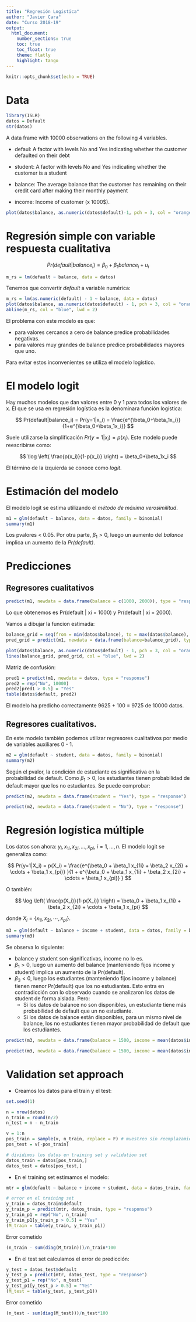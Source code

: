 ```yaml
---
title: "Regresión Logistica"
author: "Javier Cara"
date: "Curso 2018-19"
output: 
  html_document:
    number_sections: true
    toc: true
    toc_float: true
    theme: flatly
    highlight: tango
---
```


```r
knitr::opts_chunk$set(echo = TRUE)
```

# Data

```r
library(ISLR)
datos = Default
str(datos)
```

A data frame with 10000 observations on the following 4 variables.

- defaul: A factor with levels No and Yes indicating whether the customer defaulted on their debt

- student: A factor with levels No and Yes indicating whether the customer is a student

- balance: The average balance that the customer has remaining on their credit card after making their monthly payment

- income: Income of customer (x 1000$).

```r
plot(datos$balance, as.numeric(datos$default)-1, pch = 3, col = "orange", xlab = "Balance", ylab = "Probability of Default")
```

# Regresión simple con variable respuesta cualitativa

$$
Pr(default|balance_i) = \beta_0 + \beta_1 balance_i + u_i
$$

```r
m_rs = lm(default ~ balance, data = datos)
```

Tenemos que convertir *default* a variable numérica:

```r
m_rs = lm(as.numeric(default) - 1 ~ balance, data = datos)
plot(datos$balance, as.numeric(datos$default) - 1, pch = 3, col = "orange", xlab = "Balance", ylab = "Probability of Default")
abline(m_rs, col = "blue", lwd = 2)
```

El problema con este modelo es que:

- para valores cercanos a cero de balance predice probabilidades negativas.
- para valores muy grandes de balance predice probabilidades mayores que uno.

Para evitar estos inconvenientes se utiliza el modelo logístico.

# El modelo logit

Hay muchos modelos que dan valores entre 0 y 1 para todos los valores de x. El que se usa en regresión logística es la denominara función logística:

$$
Pr(default|balance_i) = Pr(y=1|x_i) = \frac{e^{\beta_0+\beta_1x_i}}{1+e^{\beta_0+\beta_1x_i}}
$$

Suele utilizarse la simplificación $Pr(y=1|x_i) = p(x_i)$. Este modelo puede reescribirse como:

$$
\log \left( \frac{p(x_i)}{1-p(x_i)} \right) = \beta_0+\beta_1x_i
$$

El término de la izquierda se conoce como *logit*.


# Estimación del modelo

El modelo logit se estima utilizando el *método de máxima verosimilitud*.

```r
m1 = glm(default ~ balance, data = datos, family = binomial)
summary(m1)
```

Los pvalores < 0.05. Por otra parte, $\beta_1 >0$, luego un aumento del *balance* implica un aumento de la *Pr(default)*.

# Predicciones

## Regresores cualitativos

```r
predict(m1, newdata = data.frame(balance = c(1000, 2000)), type = "response")
```
Lo que obtenemos es Pr(default | xi = 1000) y Pr(default | xi = 2000).

Vamos a dibujar la funcion estimada:

```r
balance_grid = seq(from = min(datos$balance), to = max(datos$balance), by = 1)
pred_grid = predict(m1, newdata = data.frame(balance=balance_grid), type = "response")
```

```r
plot(datos$balance, as.numeric(datos$default) - 1, pch = 3, col = "orange", xlab = "Balance", ylab = "Probability of Default")
lines(balance_grid, pred_grid, col = "blue", lwd = 2)
```

Matriz de confusión:

```r
pred1 = predict(m1, newdata = datos, type = "response")
pred2 = rep("No", 10000)
pred2[pred1 > 0.5] = "Yes"
table(datos$default, pred2)
```

El modelo ha predicho correctamente 9625 + 100 = 9725 de 10000 datos.

## Regresores cualitativos.

En este modelo también podemos utilizar regresores cualitativos por medio de variables auxiliares 0 - 1. 

```r
m2 = glm(default ~ student, data = datos, family = binomial)
summary(m2)
```

Según el pvalor, la condición de estudiante es significativa en la probabilidad de default. Como $\beta_1 >0$, los estudiantes tienen probabilidad de default mayor que los no estudiantes. Se puede comprobar:

```r
predict(m2, newdata = data.frame(student = "Yes"), type = "response")
```

```r
predict(m2, newdata = data.frame(student = "No"), type = "response")
```

# Regresión logística múltiple

Los datos son ahora: $y_i, x_{1i}, x_{2i}, \ldots, x_{pi}, \ i = 1, \ldots, n$. El modelo logit se generaliza como:

$$
Pr(y=1|X_i) = p(X_i) = \frac{e^{\beta_0 + \beta_1 x_{1i} + \beta_2 x_{2i} + \cdots + \beta_1 x_{pi}} }{1 + e^{\beta_0 + \beta_1 x_{1i} + \beta_2 x_{2i} + \cdots + \beta_1 x_{pi}} }
$$

O también:

$$
\log \left( \frac{p(X_i)}{1-p(X_i)} \right) = \beta_0 + \beta_1 x_{1i} + \beta_2 x_{2i} + \cdots + \beta_1 x_{pi}
$$

donde $X_i = \{x_{1i}, x_{2i}, \cdots, x_{pi}\}$.

```r
m3 = glm(default ~ balance + income + student, data = datos, family = binomial)
summary(m3)
```

Se observa lo siguiente:

- balance y student son significativas, income no lo es.
- $\beta_1 >0$, luego un aumento del balance (manteniendo fijos income y student) implica un aumento de la Pr(default).
- $\beta_3 <0$, luego los estudiantes (manteniendo fijos income y balance) tienen menor Pr(default) que los no estudiantes. Esto entra en contradicción con lo observado cuando se analizaron los datos de student de forma aislada. Pero:
    - Si los datos de balance no son disponibles, un estudiante tiene más probabilidad de default que un no estudiante.
    - Si los datos de balance están disponibles, para un mismo nivel de balance, los no estudiantes tienen mayor probabilidad de default que los estudiantes.

```r
predict(m3, newdata = data.frame(balance = 1500, income = mean(datos$income), student = "Yes"), type = "response")
```

```r
predict(m3, newdata = data.frame(balance = 1500, income = mean(datos$income), student = "No"), type = "response")
```

# Validation set approach

- Creamos los datos para el train y el test:

```r
set.seed(1)

n = nrow(datos)
n_train = round(n/2)
n_test = n - n_train

v = 1:n
pos_train = sample(v, n_train, replace = F) # muestreo sin reemplazamiento
pos_test = v[-pos_train]

# dividimos los datos en training set y validation set
datos_train = datos[pos_train,]
datos_test = datos[pos_test,]
```

- En el training set estimamos el modelo:

```r
mtr = glm(default ~ balance + income + student, data = datos_train, family = binomial)

# error en el training set
y_train = datos_train$default
y_train_p = predict(mtr, datos_train, type = "response")
y_train_p1 = rep("No", n_train)
y_train_p1[y_train_p > 0.5] = "Yes"
(M_train = table(y_train, y_train_p1))
```

Error cometido

```r
(n_train - sum(diag(M_train)))/n_train*100
```



- En el test set calculamos el error de predicción:

```r
y_test = datos_test$default
y_test_p = predict(mtr, datos_test, type = "response")
y_test_p1 = rep("No", n_test)
y_test_p1[y_test_p > 0.5] = "Yes"
(M_test = table(y_test, y_test_p1))
```

Error cometido

```r
(n_test - sum(diag(M_test)))/n_test*100
```